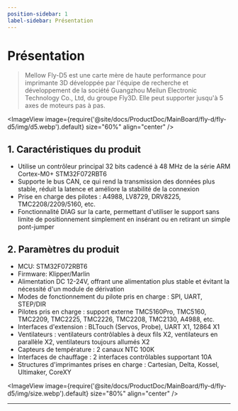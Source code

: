 ```yaml
---
position-sidebar: 1
label-sidebar: Présentation
---
```




# Présentation

> Mellow Fly-D5 est une carte mère de haute performance pour imprimante 3D développée par l'équipe de recherche et développement de la société Guangzhou Meilun Electronic Technology Co., Ltd, du groupe Fly3D. Elle peut supporter jusqu'à 5 axes de moteurs pas à pas.

<ImageView image={require('@site/docs/ProductDoc/MainBoard/fly-d/fly-d5/img/d5.webp').default} size="60%" align="center" />

## **1. Caractéristiques du produit**

* Utilise un contrôleur principal 32 bits cadencé à 48 MHz de la série ARM Cortex-M0+ STM32F072RBT6
* Supporte le bus CAN, ce qui rend la transmission des données plus stable, réduit la latence et améliore la stabilité de la connexion
* Prise en charge des pilotes : A4988, LV8729, DRV8225, TMC2208/2209/5160, etc.
* Fonctionnalité DIAG sur la carte, permettant d'utiliser le support sans limite de positionnement simplement en insérant ou en retirant un simple pont-jumper

## 2. Paramètres du produit

* MCU: STM32F072RBT6
* Firmware: Klipper/Marlin
* Alimentation DC 12-24V, offrant une alimentation plus stable et évitant la nécessité d'un module de dérivation
* Modes de fonctionnement du pilote pris en charge : SPI, UART, STEP/DIR
* Pilotes pris en charge : support externe TMC5160Pro, TMC5160, TMC2209, TMC2225, TMC2226, TMC2208, TMC2130, A4988, etc.
* Interfaces d'extension : BLTouch (Servos, Probe), UART X1, 12864 X1
* Ventilateurs : ventilateurs contrôlables à deux fils X2, ventilateurs en parallèle X2, ventilateurs toujours allumés X2
* Capteurs de température : 2 canaux NTC 100K
* Interfaces de chauffage : 2 interfaces contrôlables supportant 10A
* Structures d'imprimantes prises en charge : Cartesian, Delta, Kossel, Ultimaker, CoreXY

<ImageView image={require('@site/docs/ProductDoc/MainBoard/fly-d/fly-d5/img/size.webp').default} size="80%" align="center" />

----